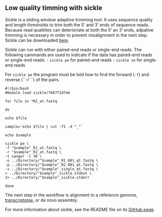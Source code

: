 ## Low quality timming with sickle

Sickle is a sliding window adaptive trimming tool. It uses sequence quality and length thresholds to trim both the 5’ and 3’ ends of sequence reads. Because read qualitites can deterioriate at both the 5' an 3' ends, adpative trimming is necessary in order to prevent misalignment in the next step. Sickle can be downloaded [here][1].

Sickle can run with either paired-end reads or single-end reads. The following cammands are used to indicate if the data has paired-end reads or single-end reads:
- ```sickle pe``` for paired-end reads
- ```sickle se``` for single-end reads

For ```sickle pe``` the program must be told how to find the forward (```-f```) and reverse (``-r```) of the pairs.

```
#!/bin/bash
#module load sickle/7667f147e6

for file in *R2_at.fastq

do

echo $file

sample=`echo $file | cut -f1 -d "_"`

echo $sample

sickle pe \
-f "$sample"_R1_at.fastq \
-r "$sample"_R2_at.fastq \
-t sanger -l 30 \
-o ../Directory/"$sample"_R1_001_qt.fastq \
-p ../Directory/"$sample"_R2_001_qt.fastq \
-s ../Directory/"$sample"_single_qt.fastq \
> ../Directory/"$sample"_sickle.stdout \
2> ../Directory/"$sample"_sickle.stderr

done
```
The next step in the workflow is alignment to a reference genome, [transcriptome][2], or de novo assembly. 

For more information about sickle, see the README file on its [GitHub page][1].

[1]:https://github.com/ucdavis-bioinformatics/sickle
[2]:https://github.com/lkomoro/RNA-Seq-Workflow/blob/master/BWA.Rmd
